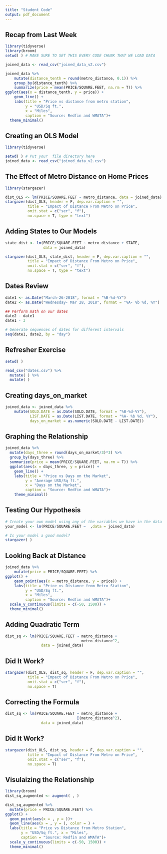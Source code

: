 ```yaml
---
title: "Student Code"
output: pdf_document
---
```


## Recap from Last Week
```r
library(tidyverse)
library(broom)
setwd( ) # MAKE SURE TO SET THIS EVERY CODE CHUNK THAT WE LOAD DATA

joined_data <- read_csv("joined_data_v2.csv") 

joined_data %>% 
    mutate(distance_tenth = round(metro_distance, 0.1)) %>%     
    group_by(distance_tenth) %>% 
    summarize(price = mean(PRICE/SQUARE.FEET, na.rm = T)) %>% 
ggplot(aes(x = distance_tenth, y = price)) +
    geom_line() +
    labs(title = "Price vs distance from metro station",
         y = "USD/Sq ft.",
         x = "Miles",
         caption = "Source: Redfin and WMATA")+
  theme_minimal()
```

## Creating an OLS Model
```r
library(tidyverse)

setwd( ) # Put your  file directory here
joined_data <- read_csv("joined_data_v2.csv")
```

## The Effect of Metro Distance on Home Prices

```r
library(stargazer)

dist_OLS <- lm(PRICE/SQUARE.FEET ~ metro_distance, data = joined_data)
stargazer(dist_OLS, header = F, dep.var.caption = "",
          title = "Impact of Distance From Metro on Price",
          omit.stat = c("ser", "f"),
          no.space = T, type = "text")
```

## Adding States to Our Models
```r
state_dist <- lm(PRICE/SQUARE.FEET ~ metro_distance + STATE, 
                 data = joined_data)

stargazer(dist_OLS, state_dist, header = F, dep.var.caption = "",
          title = "Impact of Distance From Metro on Price",
          omit.stat = c("ser", "f"),
          no.space = T, type = "text")
```

## Dates Review

```r
date1 <- as.Date("March-26-2018", format = "%B-%d-%Y")
date2 <- as.Date("Wednesday- Mar 28, 2018", format = "%A- %b %d, %Y")

## Perform math on our dates
date2 - date1
date1 - 3

# Generate sequences of dates for different intervals
seq(date1, date2, by = "day")
```

## Refresher Exercise
```r
setwd( )

read_csv("dates.csv") %>%
  mutate( ) %>%
  mutate( )
```

## Creating days_on_market
```r
joined_data <- joined_data %>% 
    mutate(SOLD.DATE = as.Date(SOLD.DATE, format = "%B-%d-%Y"),
           LIST.DATE = as.Date(LIST.DATE, format = "%A- %b %d, %Y"),
           days_on_market = as.numeric(SOLD.DATE - LIST.DATE))
```

## Graphing the Relationship
```r
joined_data %>%
  mutate(days_three = round(days_on_market/3)*3) %>% 
  group_by(days_three) %>% 
  summarize(price = mean(PRICE/SQUARE.FEET, na.rm = T)) %>% 
  ggplot(aes(x = days_three, y = price)) +
    geom_line() +
    labs(title = "Price vs Days on the Market",
         y = "Average USD/Sq ft.",
         x = "Days on the Market",
         caption = "Source: Redfin and WMATA")+
    theme_minimal()
```

## Testing Our Hypothesis
```r
# Create your own model using any of the variables we have in the data set
your_model <- lm(PRICE/SQUARE.FEET ~  ,data = joined_data)

# Is your model a good model?
stargazer( )
```

## Looking Back at Distance
```r
joined_data %>% 
    mutate(price = PRICE/SQUARE.FEET) %>%     
ggplot() +
    geom_point(aes(x = metro_distance, y = price)) +
    labs(title = "Price vs Distance from Metro Station",
         y = "USD/Sq ft.",
         x = "Miles",
         caption = "Source: Redfin and WMATA")+
  scale_y_continuous(limits = c(-50, 1500)) +
  theme_minimal()
```

## Adding Quadratic Term
```r
dist_sq <- lm(PRICE/SQUARE.FEET ~ metro_distance + 
                                  metro_distance^2,
                data = joined_data)
```

## Did It Work?

```r
stargazer(dist_OLS, dist_sq, header = F, dep.var.caption = "",
          title = "Impact of Distance From Metro on Price",
          omit.stat = c("ser", "f"),
          no.space = T)
```

## Correcting the Formula
```r
dist_sq <- lm(PRICE/SQUARE.FEET ~ metro_distance + 
                                I(metro_distance^2),
                data = joined_data)
```

## Did It Work?
```r
stargazer(dist_OLS, dist_sq, header = F, dep.var.caption = "",
          title = "Impact of Distance From Metro on Price",
          omit.stat = c("ser", "f"),
          no.space = T)
```

## Visulaizing the Relationship
```r
library(broom)
dist_sq_augmented <- augment( , )

dist_sq_augmented %>% 
  mutate(price = PRICE/SQUARE.FEET) %>%     
ggplot() +
  geom_point(aes(x = , y = ))+
  geom_line(aes(x = , y = ), color = ) +
  labs(title = "Price vs Distance from Metro Station",
       y = "USD/Sq ft.", x = "Miles",
       caption = "Source: Redfin and WMATA")+
  scale_y_continuous(limits = c(-50, 1500)) +
  theme_minimal()  
```